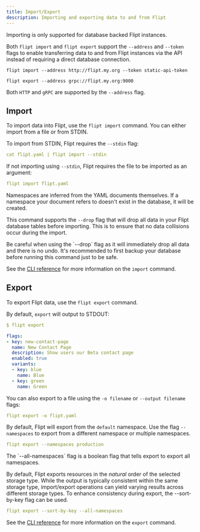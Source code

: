 ```yaml
---
title: Import/Export
description: Importing and exporting data to and from Flipt
---
```


<Note>Importing is only supported for database backed Flipt instances.</Note>

Both `flipt import` and `flipt export` support the `--address` and `--token` flags to enable transferring data to and from Flipt instances via the API instead of requiring a direct database connection.

```
flipt import --address http://flipt.my.org --token static-api-token

flipt export --address grpc://flipt.my.org:9000
```

Both `HTTP` and `gRPC` are supported by the `--address` flag.

## Import

To import data into Flipt, use the `flipt import` command. You can either import from a file or from STDIN.

To import from STDIN, Flipt requires the `--stdin` flag:

```yaml
cat flipt.yaml | flipt import --stdin
```

If not importing using `--stdin`, Flipt requires the file to be imported as an argument:

```yaml
flipt import flipt.yaml
```

<Note>
  Namespaces are inferred from the YAML documents themselves. If a namespace
  your document refers to doesn't exist in the database, it will be created.
</Note>

This command supports the `--drop` flag that will drop all data in your Flipt database tables before importing. This is to ensure that no data collisions occur during the import.

<Warning>
  Be careful when using the `--drop` flag as it will immediately drop all data
  and there is no undo. It's recommended to first backup your database before
  running this command just to be safe.
</Warning>

See the [CLI reference](/cli/commands/import) for more information on the `import` command.

## Export

To export Flipt data, use the `flipt export` command.

By default, `export` will output to STDOUT:

```yaml
$ flipt export

flags:
- key: new-contact-page
  name: New Contact Page
  description: Show users our Beta contact page
  enabled: true
  variants:
  - key: blue
    name: Blue
  - key: green
    name: Green
```

You can also export to a file using the `-o filename` or `--output filename`
flags:

```yaml
flipt export -o flipt.yaml
```

By default, Flipt will export from the `default` namespace. Use the flag `--namespaces` to export from a different namespace or multiple namespaces.

```yaml
flipt export --namespaces production
```

<Tip>
  The `--all-namespaces` flag is a boolean flag that tells export to export all
  namespaces.
</Tip>

By default, Flipt exports resources in the _natural_ order of the selected storage type. While the output is typically consistent within the same storage type,
import/export operations can yield varying results across different storage types. To enhance consistency during export, the --sort-by-key flag can be used.

```yaml
flipt export --sort-by-key --all-namespaces
```

See the [CLI reference](/cli/commands/export) for more information on the `export` command.
